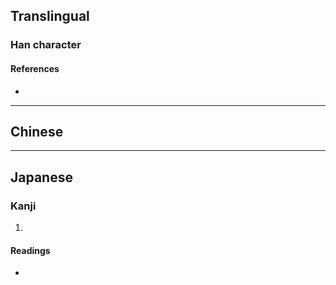 {{also|檮}}
{{character info/new}}
==Translingual==

===Han character===
{{Han char|rn=75|rad=木|as=07|sn=11|four=|canj=DQKI|ids=⿰木寿}}

====References====
* {{Han ref|kx=0531.131|hdz=21209.041|uh=68BC|ud=26812}}

----

==Chinese==
{{zh-see|檮}}

----

==Japanese==

===Kanji===
{{ja-kanji|grade=|rs=木07}}

# {{rfdef|ja|sort=木07}}

====Readings====
* {{ja-readings|on=[[とう]] (tō)|kun=[[きりかぶ]] (kirikabu), [[おろか]] (oroka), [[つく]] (tsuku)}}